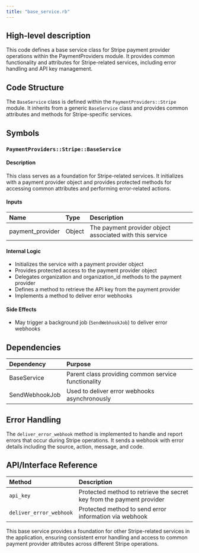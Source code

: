 ```yaml
---
title: "base_service.rb"
---
```


## High-level description
This code defines a base service class for Stripe payment provider operations within the PaymentProviders module. It provides common functionality and attributes for Stripe-related services, including error handling and API key management.

## Code Structure
The `BaseService` class is defined within the `PaymentProviders::Stripe` module. It inherits from a generic `BaseService` class and provides common attributes and methods for Stripe-specific services.

## Symbols

### `PaymentProviders::Stripe::BaseService`
#### Description
This class serves as a foundation for Stripe-related services. It initializes with a payment provider object and provides protected methods for accessing common attributes and performing error-related actions.

#### Inputs
| Name | Type | Description |
|:-----|:-----|:------------|
| payment_provider | Object | The payment provider object associated with this service |

#### Internal Logic
- Initializes the service with a payment provider object
- Provides protected access to the payment provider object
- Delegates organization and organization_id methods to the payment provider
- Defines a method to retrieve the API key from the payment provider
- Implements a method to deliver error webhooks

#### Side Effects
- May trigger a background job (`SendWebhookJob`) to deliver error webhooks

## Dependencies
| Dependency | Purpose |
|:-----------|:--------|
| BaseService | Parent class providing common service functionality |
| SendWebhookJob | Used to deliver error webhooks asynchronously |

## Error Handling
The `deliver_error_webhook` method is implemented to handle and report errors that occur during Stripe operations. It sends a webhook with error details including the source, action, message, and code.

## API/Interface Reference
| Method | Description |
|:-------|:------------|
| `api_key` | Protected method to retrieve the secret key from the payment provider |
| `deliver_error_webhook` | Protected method to send error information via webhook |

This base service provides a foundation for other Stripe-related services in the application, ensuring consistent error handling and access to common payment provider attributes across different Stripe operations.